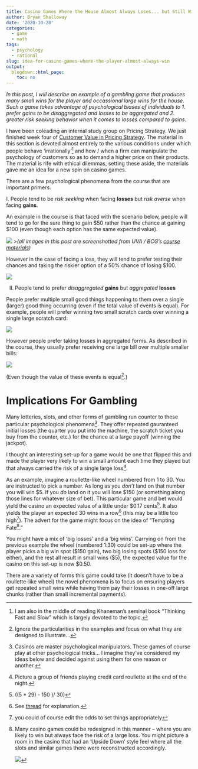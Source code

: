 ```yaml
---
title: Casino Games Where the House Almost Always Loses... but Still Wins
author: Bryan Shalloway
date: '2020-10-28'
categories:
  - game
  - math
tags:
  - psychology
  - rational
slug: idea-for-casino-games-where-the-player-almost-always-win
output:
  blogdown::html_page:
    toc: no
---
```


*In this post, I will describe an example of a gambling game that produces many small wins for the player and occassional large wins for the house. Such a game takes advantage of psychological biases of individuals to 1. prefer gains to be disaggregated and losses to be aggregated and 2. greater risk seeking behavior when it comes to losses compared to gains.*

I have been coleading an internal study group on Pricing Strategy. We just finished week four of [Customer Value in Pricing Strategy](https://www.coursera.org/learn/uva-darden-bcg-pricing-strategy-customer-value/home/week/4). The material in this section is devoted almost entirely to the various conditions under which people behave 'irrationally'^[I am also in the middle of reading Khaneman's seminal book "Thinking Fast and Slow" which is largely devoted to the topic.] and how / when a firm can manipulate the psychology of customers so as to demand a higher price on their products. The material is rife with ethical dilemmas, setting these aside, the materials gave me an idea for a new spin on casino games.

There are a few psychological phenomena from the course that are important primers.

I. People tend to be *risk seeking* when facing **losses** but *risk averse* when facing **gains**. 

An example in the course is that faced with the scenario below, people will tend to go for the sure thing to gain $50 rather than the chance at gaining \$100 (even though each option has the same expected value).

![](/post/2020-10-29-idea-for-casino-games-where-the-player-almost-always-win_files/gain-example.PNG)
>*(all images in this post are screenshotted from UVA / BCG's [course materials](https://www.coursera.org/learn/uva-darden-bcg-pricing-strategy-customer-value/home/week/4))*
 
However in the case of facing a loss, they will tend to prefer testing their chances and taking the riskier option of a 50% chance of losing $100.

![](/post/2020-10-29-idea-for-casino-games-where-the-player-almost-always-win_files/loss-example.PNG)

II. People tend to prefer *disaggregated* **gains** but *aggregated* **losses**

People prefer multiple small good things happening to them over a single (larger) good thing occurring (even if the total value of events is equal). For example, people will prefer winning two small scratch cards over winning a single large scratch card:

![](/post/2020-10-29-idea-for-casino-games-where-the-player-almost-always-win_files/aggregated-gains.PNG)

However people prefer taking losses in aggregated forms. As described in the course, they usually prefer receiving one large bill over multiple smaller bills:

![](/post/2020-10-29-idea-for-casino-games-where-the-player-almost-always-win_files/aggregated-loss.PNG)

(Even though the value of these events is equal^[Ignore the particularities in the examples and focus on what they are designed to illustrate...].)

# Implications For Gambling

Many lotteries, slots, and other forms of gambling run counter to these particular psychological phenomena^[Casinos are master psychological manipulators. These games of course play at other psychological tricks... I imagine they've considered my ideas below and decided against using them for one reason or another.]. They offer repeated gauranteed initial losses (the quarter you put into the machine, the scratch ticket you buy from the counter, etc.) for the chance at a large payoff (winning the jackpot). 

I thought an interesting set-up for a game would be one that flipped this and made the player very likely to win a small amount each time they played but that always carried the risk of a single large loss^[Picture a group of friends playing credit card roullette at the end of the night.].

As an example, imagine a roullette-like wheel numbered from 1 to 30. You are instructed to pick a number. As long as you *don't* land on that number you will win \$5. If you *do* land on it you will lose \$150 (or something along those lines for whatever size of bet). This particular game and bet would yield the casino an expected value of a little under \$0.17 cents^[((5 * 29) - 150 )/ 30)]. It also yields the player an expected 30 wins in a row^[See [thread](https://math.stackexchange.com/questions/1119872/on-average-how-many-times-must-i-roll-a-dice-until-i-get-a-6#:~:text=About%2014%20times%20it%20will,100%20and%20get%20%E2%89%886.) for explanation.] (this may be a little too high^[you could of course edit the odds to set things appropriately]). The advert for the game might focus on the idea of "Tempting Fate[^1]."

[^1]: Many casino games could be redesigned in this manner -- where you are likely to win but always face the risk of a large loss. You might picture a room in the casino that had an 'Upside Down' style feel where all the slots and similar games there were reconstructed accordingly.
    
    ![](https://www.thesun.co.uk/wp-content/uploads/2017/11/tmp_6e95hn_8581834aa802f9b6_wv_publicity_post_launch_still_10-0000011.jpg)
    
You might have a mix of 'big losses' and a 'big wins'. Carrying on from the previous example the wheel (numbered 1:30) could be set-up where the player picks a big win spot (\$150 gain), two big losing spots (\$150 loss for either), and the rest all result in small wins (\$5), the expected value for the casino on this set-up is now $0.50.

There are a variety of forms this game could take (it doesn't have to be a roullette-like wheel) the novel phenomena is to focus on ensuring players get repeated small wins while having them pay their losses in one-off large chunks (rather than small incremental payments).
